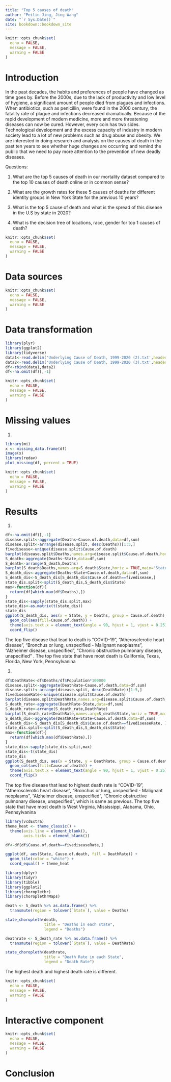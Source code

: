 ```yaml
--- 
title: "Top 5 causes of death"
author: "Peilin Jing, Jing Wang"
date: "`r Sys.Date()`"
site: bookdown::bookdown_site
---
```

```r
knitr::opts_chunk$set(
  echo = FALSE,
  message = FALSE,
  warning = FALSE
)
```

# Introduction

 In the past decades, the habits and preferences of people have changed as time goes by. Before the 2000s, due to the lack of productivity and low level of hygiene, a significant amount of people died from plagues and infections. When antibiotics, such as penicillin, were found in the 2000 century, the fatality rate of plague and infections decreased dramatically. Because of the rapid development of modern medicine, more and more threatening diseases can now be cured. However, every coin has two sides. Technological development and the excess capacity of industry in modern society lead to a lot of new problems such as drug abuse and obesity. We are interested in doing research and analysis on the causes of death in the past ten years to see whether huge changes are occurring and remind the public that we need to pay more attention to the prevention of new deadly diseases.

Questions:

1. What are the top 5 causes of death in our mortality dataset compared to the top 10 causes of death online or in common sense?

2. What are the growth rates for these 5 causes of deaths for different identity groups in New York State for the previous 10 years?

3. What is the top 5 cause of death and what is the spread of this disease in the U.S by state in 2020?

4. What is the decision tree of locations, race, gender for top 1 causes of death?

<!--chapter:end:index.Rmd-->

```r
knitr::opts_chunk$set(
  echo = FALSE,
  message = FALSE,
  warning = FALSE
)
```
# Data sources


<!--chapter:end:02-data.Rmd-->

```r
knitr::opts_chunk$set(
  echo = FALSE,
  message = FALSE,
  warning = FALSE
)
```
# Data transformation
```r
library(plyr)
library(ggplot2)
library(tidyverse)
data1<-read.delim('Underlying Cause of Death, 1999-2020 (2).txt',header=T)
data2<-read.delim('Underlying Cause of Death, 1999-2020 (3).txt',header=T)
df<-rbind(data1,data2)
df<-na.omit(df)[,-1]
```

<!--chapter:end:03-cleaning.Rmd-->

```r
knitr::opts_chunk$set(
  echo = FALSE,
  message = FALSE,
  warning = FALSE
)
```
# Missing values
1. 
```r
library(mi) 
x <- missing_data.frame(df) 
image(x) 
library(redav) 
plot_missing(df, percent = TRUE)
```

<!--chapter:end:04-missing.Rmd-->

```r
knitr::opts_chunk$set(
  echo = FALSE,
  message = FALSE,
  warning = FALSE
)
```
# Results
1. 
```r
df<-na.omit(df)[,-1]
disease.split<-aggregate(Deaths~Cause.of.death,data=df,sum)
disease.split<-arrange(disease.split, desc(Deaths))[1:5,]
fivedisease<-unique(disease.split$Cause.of.death)
barplot(disease.split$Deaths,names.arg=disease.split$Cause.of.death,horiz = TRUE,main="Total Death")
S_death<-aggregate(Deaths~State,data=df,sum)
S_death<-arrange(S_death,Deaths)
barplot(S_death$Deaths,names.arg=S_death$State,horiz = TRUE,main="State total Death")
S_death_dis<-aggregate(Deaths~State+Cause.of.death,data=df,sum)
S_death_dis<-S_death_dis[S_death_dis$Cause.of.death==fivedisease,]
state_dis.split<-split(S_death_dis,S_death_dis$State)
max<-function(df){
  return(df[which.max(df$Deaths),])
}
state_dis<-sapply(state_dis.split,max)
state_dis<-as.matrix(t(state_dis))
state_dis
ggplot(S_death_dis, aes(x = State, y = Deaths, group = Cause.of.death),ordered=TRUE) + 
  geom_col(aes(fill=Cause.of.death)) +
  theme(axis.text.x = element_text(angle = 90, hjust = 1, vjust = 0.25)) +
  coord_flip()
```

The top five disease that lead to death is "COVID-19", "Atherosclerotic heart disease", "Bronchus or lung, unspecified - Malignant neoplasms", "Alzheimer disease, unspecified", "Chronic obstructive pulmonary disease, unspecified" .
The top five state that have most death is California, Texas, Florida, New York, Pennsylvanina

3. 
```r
df$DeathRate<-df$Deaths/df$Population*100000
disease.split<-aggregate(DeathRate~Cause.of.death,data=df,sum)
disease.split<-arrange(disease.split, desc(DeathRate))[1:5,]
fivediseaseRate<-unique(disease.split$Cause.of.death)
barplot(disease.split$DeathRate,names.arg=disease.split$Cause.of.death,horiz = TRUE,main="Total Death Rate")
S_death_rate<-aggregate(DeathRate~State,data=df,sum)
S_death_rate<-arrange(S_death_rate,DeathRate)
barplot(S_death_rate$DeathRate,names.arg=S_death$State,horiz = TRUE,main="State total Deathrate")
S_death_dis<-aggregate(DeathRate~State+Cause.of.death,data=df,sum)
S_death_dis<-S_death_dis[S_death_dis$Cause.of.death==fivediseaseRate, ]
state_dis.split<-split(S_death_dis,S_death_dis$State)
max<-function(df){
  return(df[which.max(df$DeathRate),])
}
state_dis<-sapply(state_dis.split,max)
state_dis<-t(state_dis)
state_dis
ggplot(S_death_dis, aes(x = State, y = DeathRate, group = Cause.of.death),ordered=TRUE) + 
  geom_col(aes(fill=Cause.of.death)) +
  theme(axis.text.x = element_text(angle = 90, hjust = 1, vjust = 0.25)) +
  coord_flip()
```

The top five disease that lead to highest death rate is "COVID-19", "Atherosclerotic heart disease", "Bronchus or lung, unspecified - Malignant neoplasms", "Alzheimer disease, unspecified", "Chronic obstructive pulmonary disease, unspecified", which is same as previous.
The top five state that have most death is West Virginia, Mississippi, Alabama, Ohio, Pennsylvanina

```r
library(vcdExtra)
theme_heat <- theme_classic() +
  theme(axis.line = element_blank(),
        axis.ticks = element_blank())

df<-df[df$Cause.of.death==fivediseaseRate,]

ggplot(df, aes(State, Cause.of.death, fill = DeathRate)) + 
  geom_tile(color = "white") +
  coord_equal() + theme_heat
```

```r
library(dplyr)
library(tidyr)
library(tibble)
library(ggplot2)
library(choroplethr)
library(choroplethrMaps)
```

```r
death <- S_death %>% as.data.frame() %>% 
  transmute(region = tolower(`State`), value = Deaths)

state_choropleth(death,
                 title = "Deaths in each state",
                 legend = "Deaths")
```

```r
deathrate <- S_death_rate %>% as.data.frame() %>% 
  transmute(region = tolower(`State`), value = DeathRate)

state_choropleth(deathrate,
                 title = "Death Rate in each State",
                 legend = "Death Rate")
```

The highest death and highest death rate is different.

<!--chapter:end:05-results.Rmd-->

```r
knitr::opts_chunk$set(
  echo = FALSE,
  message = FALSE,
  warning = FALSE
)
```
# Interactive component



<!--chapter:end:06-interactive.Rmd-->

```r
knitr::opts_chunk$set(
  echo = FALSE,
  message = FALSE,
  warning = FALSE
)
```
# Conclusion


<!--chapter:end:07-conclusion.Rmd-->

